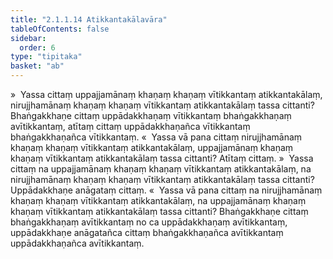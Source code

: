 ```yaml
---
title: "2.1.1.14 Atikkantakālavāra"
tableOfContents: false
sidebar:
  order: 6
type: "tipitaka"
basket: "ab"
---
```



<DynamicBreadcrumb />

<Division number="83">

<Paragraph number="372">
»  Yassa cittaṃ uppajjamānaṃ khaṇaṃ khaṇaṃ vītikkantaṃ atikkantakālaṃ, nirujjhamānaṃ khaṇaṃ khaṇaṃ vītikkantaṃ atikkantakālaṃ tassa cittanti?
</Paragraph>

<Paragraph number="373">
Bhaṅgakkhaṇe cittaṃ uppādakkhaṇaṃ vītikkantaṃ bhaṅgakkhaṇaṃ avītikkantaṃ, atītaṃ cittaṃ uppādakkhaṇañca vītikkantaṃ bhaṅgakkhaṇañca vītikkantaṃ.
</Paragraph>

<Paragraph number="374">
«  Yassa vā pana cittaṃ nirujjhamānaṃ khaṇaṃ khaṇaṃ vītikkantaṃ atikkantakālaṃ, uppajjamānaṃ khaṇaṃ khaṇaṃ vītikkantaṃ atikkantakālaṃ tassa cittanti?
</Paragraph>

<Paragraph number="375">
Atītaṃ cittaṃ.
</Paragraph>

<Paragraph number="376">
»  Yassa cittaṃ na uppajjamānaṃ khaṇaṃ khaṇaṃ vītikkantaṃ atikkantakālaṃ, na nirujjhamānaṃ khaṇaṃ khaṇaṃ vītikkantaṃ atikkantakālaṃ tassa cittanti?
</Paragraph>

<Paragraph number="377">
Uppādakkhaṇe anāgataṃ cittaṃ.
</Paragraph>

<Paragraph number="378">
«  Yassa vā pana cittaṃ na nirujjhamānaṃ khaṇaṃ khaṇaṃ vītikkantaṃ atikkantakālaṃ, na uppajjamānaṃ khaṇaṃ khaṇaṃ vītikkantaṃ atikkantakālaṃ tassa cittanti?
</Paragraph>

<Paragraph number="379">
Bhaṅgakkhaṇe cittaṃ bhaṅgakkhaṇaṃ avītikkantaṃ no ca uppādakkhaṇaṃ avītikkantaṃ, uppādakkhaṇe anāgatañca cittaṃ bhaṅgakkhaṇañca avītikkantaṃ uppādakkhaṇañca avītikkantaṃ.
</Paragraph>
</Division>